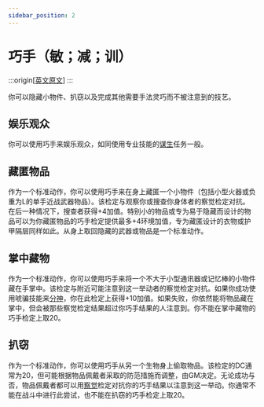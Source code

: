 ```yaml
---
sidebar_position: 2
---
```


# 巧手（敏；减；训）

:::origin[[英文原文](https://www.aonsrd.com/Skills.aspx?ItemName=Sleight%20of%20Hand)]
:::

你可以隐藏小物件、扒窃以及完成其他需要手法灵巧而不被注意到的技艺。

## 娱乐观众

你可以使用巧手来娱乐观众，如同使用专业技能的[谋生](/skills/profession#谋生)任务一般。

## 藏匿物品

作为一个标准动作，你可以使用巧手来在身上藏匿一个小物件（包括小型火器或负重为L的单手近战武器物品）。该检定与观察你或搜查你身体者的察觉检定对抗。在后一种情况下，搜查者获得+4加值。特别小的物品或专为易于隐藏而设计的物品可以为你藏匿物品的巧手检定提供最多+4环境加值，专为藏匿设计的衣物或护甲隔层同样如此。从身上取回隐藏的武器或物品是一个标准动作。

## 掌中藏物

作为一个标准动作，你可以使用巧手来将一个不大于小型通讯器或记忆棒的小物件藏在手掌中。该检定与附近可能注意到这一举动者的察觉检定对抗。如果你成功使用唬骗技能来[分神](/skills/bluff#分神)，你在此检定上获得+10加值。如果失败，你依然能将物品藏在掌中，但会被那些察觉检定结果超过你巧手结果的人注意到。你不能在掌中藏物的巧手检定上取20。

## 扒窃

作为一个标准动作，你可以使用巧手从另一个生物身上偷取物品。该检定的DC通常为20，但可能根据物品佩戴者采取的防范措施而调整，由GM决定。无论成功与否，物品佩戴者都可以用[察觉](/skills/perception)检定对抗你的巧手结果以注意到这一举动。你通常不能在战斗中进行此尝试，也不能在扒窃的巧手检定上取20。